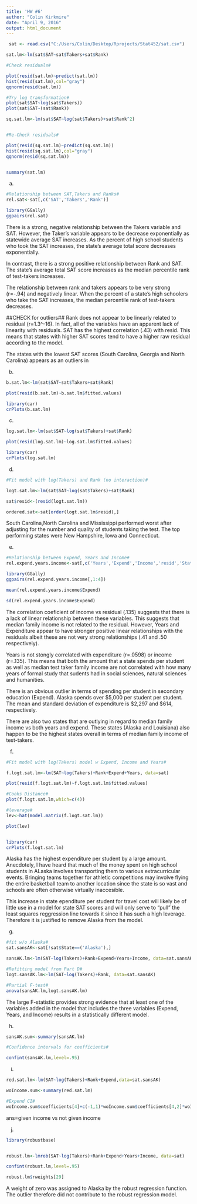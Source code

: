 ```yaml
---
title: 'HW #6'
author: "Colin Kirkmire"
date: "April 9, 2016"
output: html_document
---
```



```r
 sat <- read.csv("C:/Users/Colin/Desktop/Rprojects/Stat452/sat.csv")

sat.lm<-lm(sat$SAT~sat$Takers+sat$Rank)

#Check residuals#

plot(resid(sat.lm)~predict(sat.lm))
hist(resid(sat.lm),col="gray")
qqnorm(resid(sat.lm))

#Try log transformation#
plot(sat$SAT~log(sat$Takers))
plot(sat$SAT~(sat$Rank))

sq.sat.lm<-lm(sat$SAT~log(sat$Takers)+sat$Rank^2)


#Re-Check residuals#

plot(resid(sq.sat.lm)~predict(sq.sat.lm))
hist(resid(sq.sat.lm),col="gray")
qqnorm(resid(sq.sat.lm))


summary(sat.lm)
```

(a)
```r
#Relationship between SAT,Takers and Ranks#
rel.sat<-sat[,c('SAT','Takers','Rank')]

library(GGally)
ggpairs(rel.sat)
```

There is a strong, negative relationship between the Takers variable and SAT. However, the Taker's variable appears to be decrease exponentially as statewide average SAT increases.
As the percent of high school students who took the SAT increases, the state's average total score decreases exponentially. 

In contrast, there is a strong positive  relationship between Rank and SAT.  The state's average total SAT score increases as the median percentile rank of test-takers increases. 

The relationship between rank and takers appears to be very strong (r=-.94) and negatively linear. When the percent of a state's high schoolers who take the SAT increases, the median percentile rank of test-takers decreases.  

##CHECK for outliers##
Rank does not appear to be linearly related to residual (r=1.3^-16). In fact, all of the variables have an apparent lack of linearity with residuals.  SAT has the highest correlation (.43) with resid.  This means that states with higher SAT scores tend to have a higher raw residual according to the model.

The states with the lowest SAT scores (South Carolina, Georgia and North Carolina) appears as an outliers in 

(b)
```r
b.sat.lm<-lm(sat$SAT~sat$Takers+sat$Rank)

plot(resid(b.sat.lm)~b.sat.lm$fitted.values)

library(car)
crPlots(b.sat.lm)

```

(c)
```r
log.sat.lm<-lm(sat$SAT~log(sat$Takers)+sat$Rank)

plot(resid(log.sat.lm)~log.sat.lm$fitted.values)

library(car)
crPlots(log.sat.lm)
```

(d)
```r
#Fit model with log(Takers) and Rank (no interaction)#

logt.sat.lm<-lm(sat$SAT~log(sat$Takers)+sat$Rank)

sat$resid<-(resid(logt.sat.lm))

ordered.sat<-sat[order(logt.sat.lm$resid),]

```
South Carolina,North Carolina and Mississippi performed worst after adjusting for the number and quality of students taking the test.  The top performing states were New Hampshire, Iowa and Connecticut.


(e)
```r
#Relationship between Expend, Years and Income#
rel.expend.years.income<-sat[,c('Years','Expend','Income','resid','State')]

library(GGally)
ggpairs(rel.expend.years.income[,1:4])

mean(rel.expend.years.income$Expend)

sd(rel.expend.years.income$Expend)


```
The correlation coeficient of income vs residual (.135) suggests that there is a lack of linear relationship between these variables.  This suggests that median family income is not related to the residual.  However, Years and Expenditure  appear to have stronger positive linear relationships with the residuals albeit these are not very strong relationships  (.41 and .50 respectively).  

Years is not stongly correlated with expenditure (r=.0598) or income (r=.135).  This means that both the amount that a state spends per student as well as median test taker family income are not correlated with how many years of formal study that sudents had in social sciences, natural sciences and humanities.

There is an obvious outlier in terms of spending per student in secondary education (Expend).  Alaska spends over $5,000 per student per student. The mean and standard deviation of expenditure is $2,297 and $614, respectively. 

There are also two states that are outlying in regard to median family income vs both years and expend. These states (Alaska and Louisiana) also happen to be the highest states overall in terms of median family income of test-takers.


(f)
```r

#Fit model with log(Takers) model w Expend, Income and Years#

f.logt.sat.lm<-lm(SAT~log(Takers)+Rank+Expend+Years, data=sat)

plot(resid(f.logt.sat.lm)~f.logt.sat.lm$fitted.values)

#Cooks Distance#
plot(f.logt.sat.lm,which=c(4))

#leverage#
lev<-hat(model.matrix(f.logt.sat.lm))

plot(lev)


library(car)
crPlots(f.logt.sat.lm)


```
Alaska has the highest expenditure per student by a large amount.  Anecdotely, I have heard that much of the money spent on high school students in ALaska involves transporting them to various extracurricular events. Bringing teams together for athletic competitions may involve flying the entire basketball team to another location since the state is so vast and schools are often otherwise virtually inaccesible.

This increase in state ependiture per student for travel cost will likely be of little use in a model for state SAT scores and will only serve to "pull" the least squares reggression line towards it since it has such a high leverage. Therefore it is justified to remove Alaska from the model.

(g)
```r
#fit w/o Alaska#
sat.sansAK<-sat[!sat$State==('Alaska'),]

sansAK.lm<-lm(SAT~log(Takers)+Rank+Expend+Years+Income, data=sat.sansAK)

#Refitting model from Part D#
logt.sansAK.lm<-lm(SAT~log(Takers)+Rank, data=sat.sansAK)

#Partial F-test#
anova(sansAK.lm,logt.sansAK.lm)

```
The large F-statistic provides strong evidence that at least one of the variables added in the model that includes the three variables (Expend, Years, and Income) results in a statistically different model.


(h)
```r
sansAK.sum<-summary(sansAK.lm)

#Confidence intervals for coefficients#

confint(sansAK.lm,level=.95)

```

(i)
```r
red.sat.lm<-lm(SAT~log(Takers)+Rank+Expend,data=sat.sansAK)

woIncome.sum<-summary(red.sat.lm)

#Expend CI#
woIncome.sum$coefficients[4]+c(-1,1)*woIncome.sum$coefficients[4,2]*woIncome.sum$coefficients[4,3]

```
ans=given income vs not given income


(j)
```r
library(robustbase)


robust.lm<-lmrob(SAT~log(Takers)+Rank+Expend+Years+Income, data=sat)

confint(robust.lm,level=.95)

robust.lm$rweights[29]

```
A weight of zero was assigned to Alaska by the robust regression function.  The outlier therefore did not contribute to the robust regression model.





















